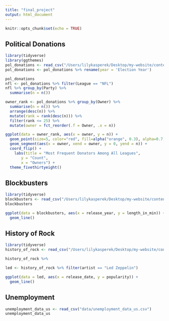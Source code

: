 ```yaml
---
title: "final_project"
output: html_document
---
```


```r
knitr::opts_chunk$set(echo = TRUE)
```

## Political Donations
```r
library(tidyverse)
library(ggthemes)
pol_donations <- read_csv("/Users/lilykasperek/Desktop/my-website/content/post/2022-03-22-first-post/sports-political-donations.csv")
pol_donations <- pol_donations %>% rename(year = 'Election Year')
```

```r
pol_donations 
nfl <- pol_donations %>% filter(League == "NFL") 
nfl %>% group_by(Party) %>%
  summarise(n = n())
```

```r
owner_rank <- pol_donations %>% group_by(Owner) %>%
  summarise(n = n()) %>%
  arrange(desc(n)) %>%
  mutate(rank = rank(desc(n))) %>%
  filter(rank <= 25) %>%
  mutate(owner = fct_reorder(.f = Owner, .x = n))

ggplot(data = owner_rank, aes(x = owner, y = n)) +
  geom_point(size=5, color="red", fill=alpha("orange", 0.3), alpha=0.7, shape=21, stroke=2) +
  geom_segment(aes(x = owner, xend = owner, y = 0, yend = n)) +
  coord_flip() +
    labs(title = "Most Frequent Donators Among All Leagues",
       y = "Count",
       x = "Owners") +
  theme_fivethirtyeight() 
```

## Blockbusters
```r
library(tidyverse)
blockbusters <- read_csv("/Users/lilykasperek/Desktop/my-website/content/post/2022-03-22-first-post/Blockbusters_2019-1977.csv")
blockbusters

ggplot(data = blockbusters, aes(x = release_year, y = length_in_min)) +
  geom_line()
```

## History of Rock
```r
library(tidyverse)
history_of_rock <- read_csv("/Users/lilykasperek/Desktop/my-website/content/post/2022-03-22-first-post/history-of-rock-spotify.csv")

history_of_rock %>% 

led <- history_of_rock %>% filter(artist == "Led Zeppelin")

ggplot(data = led, aes(x = release_date, y = popularity)) +
  geom_line() 
```

## Unemployment

```r
unemployment_data_us <- read_csv("data/unemployment_data_us.csv")
unemployment_data_us
```

